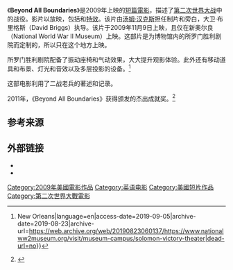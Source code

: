 {{Infobox film
| name           = Beyond All Boundaries
| image          = 
| alt            = 
| caption        = 
| native_name    = 
| director       = 大卫·布里格斯（导演）
| producer       = 
| writer         = 克里斯·埃利斯，克里斯托弗·埃利斯
| screenplay     = 
| story          = 
| based_on       = 
| starring       = 
| narrator       = [[汤姆·汉克斯|汤姆·汉克斯]]
| music          = 
| cinematography = 
| editing        = 
| studio         = 
| distributor    = 
| released       = {{Film date|df=yes/no|2009|11|09}}
| runtime        = 
| country        = 美国
| language       = 英语
| budget         = 
| gross          =
}}
{{NotChineseTitle|time=2020-07-21T06:37:19+00:00}}
《'''Beyond All Boundaries'''》是2009年上映的[[短篇電影|短篇電影]]，描述了[[第二次世界大战|第二次世界大战]]中的战役。影片以{{tsl|en|4D film|4D电影|4D}}放映，包括{{tsl|en|archive footage||资料片段}}和[[特殊效果|特效]]。该片由[[汤姆·汉克斯|汤姆·汉克斯]]担任制片和旁白，大卫·布里格斯（David Briggs）执导。该片于2009年11月9日上映，且仅在新奥尔良{{tsl|en|National World War II Museum|国家二战博物馆|}}（National World War II Museum）上映。这部片是为博物馆内的所罗门胜利剧院而定制的，所以只在这个地方上映。

所罗门胜利剧院配备了振动座椅和气动效果，大大提升观影体验。此外还有移动道具和布景、灯光和音效以及多层投影的设备。<ref>{{Cite web|url=https://www.nationalww2museum.org/visit/museum-campus/solomon-victory-theater|title=Solomon Victory Theater|website=The National WWII Museum {{!}} New Orleans|language=en|access-date=2019-09-05|archive-date=2019-08-23|archive-url=https://web.archive.org/web/20190823060137/https://www.nationalww2museum.org/visit/museum-campus/solomon-victory-theater|dead-url=no}}</ref>

这部电影利用了二战老兵的著述和记录。

2011年，《Beyond All Boundaries》获得{{tsl|en|Themed Entertainment Association|主题娱乐协会|}}颁发的杰出成就奖。<ref>{{cite web |url=http://teaconnect.org/17th-annual-thea-awards |title=17th Annual Thea Awards | Themed Entertainment Association (TEA) |publisher=Teaconnect.org |accessdate=2014-04-08 |dead-url=yes |archiveurl=https://web.archive.org/web/20140525071930/http://www.teaconnect.org/17th-annual-thea-awards |archivedate=2014-05-25 }}</ref>

== 参考来源 ==
{{reflist}}

== 外部链接 ==
* {{Official website|https://web.archive.org/web/20111007222105/http://www.nationalww2museum.org/victory-theater/}}
* {{IMDb title|1448751|Beyond All Boundaries}}

[[Category:2009年美國電影作品|Category:2009年美國電影作品]]
[[Category:英语电影|Category:英语电影]]
[[Category:美國短片作品|Category:美國短片作品]]
[[Category:第二次世界大戰電影|Category:第二次世界大戰電影]]
{{movie-stub}}